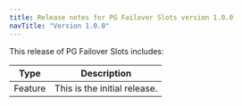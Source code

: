 ```yaml
---
title: Release notes for PG Failover Slots version 1.0.0
navTitle: "Version 1.0.0"
---
```


This release of PG Failover Slots  includes:

|  Type   |                                Description                                 |
| ------- | -------------------------------------------------------------------------- |
| Feature | This is the initial release.                                               |
